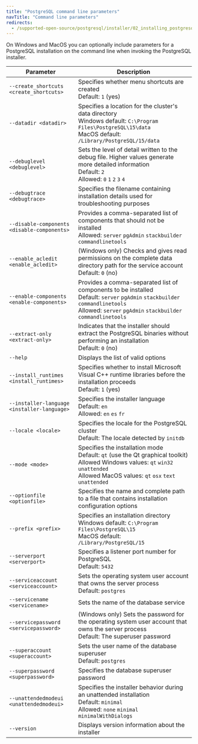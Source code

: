 ```yaml
---
title: "PostgreSQL command line parameters"
navTitle: "Command line parameters"
redirects:
  - /supported-open-source/postgresql/installer/02_installing_postgresql_with_the_graphical_installation_wizard/command_line_parameters/
---
```


On Windows and MacOS you can optionally include parameters for a PostgreSQL installation on the command line when invoking the PostgreSQL installer.

| Parameter                                   | Description |
| ------------------------------------------- | ----------- |
| `--create_shortcuts <create_shortcuts>`     | Specifies whether menu shortcuts are created <br />Default: `1` (yes) |
| `--datadir <datadir>`                       | Specifies a location for the cluster's data directory <br />Windows default: `C:\Program Files\PostgreSQL\15\data`<br />MacOS default: `/Library/PostgreSQL/15/data`|
| `--debuglevel <debuglevel>`                 | Sets the level of detail written to the debug file. Higher values generate more detailed information<br />Default: `2`<br />Allowed: `0` `1` `2` `3` `4` |
| `--debugtrace <debugtrace>`                 | Specifies the filename containing installation details used for troubleshooting purposes |
| `--disable-components <disable-components>` | Provides a comma-separated list of components that should not be installed<br /> Allowed: `server` `pgAdmin` `stackbuilder` `commandlinetools` | 
| `--enable_acledit <enable_acledit>`         | (Windows only) Checks and gives read permissions on the complete data directory path for the service account <br />Default: `0` (no) |
| `--enable-components <enable-components>`   | Provides a comma-separated list of components to be installed<br />Default: `server` `pgAdmin` `stackbuilder` `commandlinetools`<br />Allowed: `server` `pgAdmin` `stackbuilder` `commandlinetools` |
| `--extract-only <extract-only>`             | Indicates that the installer should extract the PostgreSQL binaries without performing an installation<br />Default: `0` (no) |
| `--help`                                    | Displays the list of valid options |
| `--install_runtimes <install_runtimes>`     | Specifies whether to install Microsoft Visual C++ runtime libraries before the installation proceeds<br />Default: `1` (yes) |
| `--installer-language <installer-language>` | Specifies the installer language<br />Default: `en`<br />Allowed: `en` `es` `fr` |
| `--locale <locale>`                         | Specifies the locale for the PostgreSQL cluster<br />Default: The locale detected by `initdb` |
| `--mode <mode>`                             | Specifies the installation mode<br />Default: `qt` (use the Qt graphical toolkit)<br />Allowed Windows values: `qt` `win32` `unattended`<br />Allowed MacOS values: `qt` `osx` `text` `unattended` |
| `--optionfile <optionfile>`                 | Specifies the name and complete path to a file that contains installation configuration options |
| `--prefix <prefix>`                         | Specifies an installation directory<br />Windows default: `C:\Program Files\PostgreSQL\15`<br />MacOS default: `/Library/PostgreSQL/15` |
| `--serverport <serverport>`                 | Specifies a listener port number for PostgreSQL<br />Default: `5432` |
| `--serviceaccount <serviceaccount>`         | Sets the operating system user account that owns the server process<br />Default: `postgres` |
| `--servicename <servicename>`               | Sets the name of the database service |
| `--servicepassword <servicepassword>`       | (Windows only) Sets the password for the operating system user account that owns the server process<br />Default: The superuser password |
| `--superaccount <superaccount>`             | Sets the user name of the database superuser<br />Default: `postgres` |
| `--superpassword <superpassword>`           | Specifies the database superuser password |
| `--unattendedmodeui <unattendedmodeui>`     | Specifies the installer behavior during an unattended installation<br />Default: `minimal`<br />Allowed: `none` `minimal` `minimalWithDialogs` |
| `--version`                                 | Displays version information about the installer |


 


















